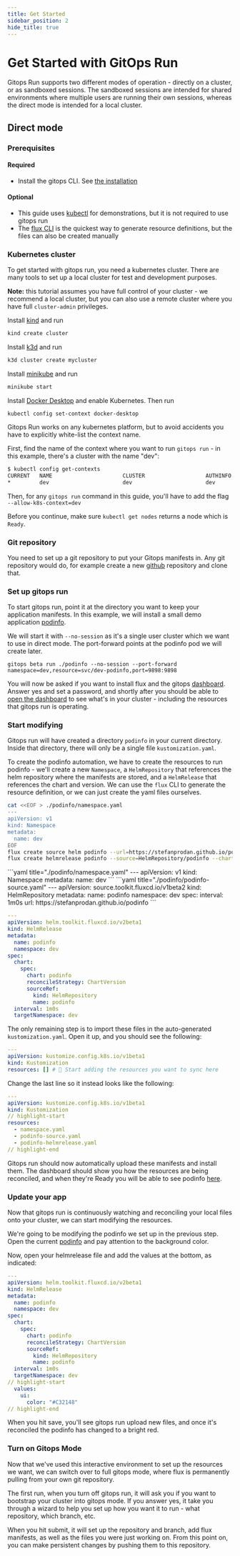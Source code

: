 ```yaml
---
title: Get Started
sidebar_position: 2
hide_title: true
---
```



# Get Started with GitOps Run

Gitops Run supports two different modes of operation - directly on a
cluster, or as sandboxed sessions. The sandboxed sessions are intended
for shared environments where multiple users are running their own
sessions, whereas the direct mode is intended for a local cluster.

## Direct mode

### Prerequisites
#### Required
- Install the gitops CLI. See [the installation](../installation.mdx#gitops-cli)

#### Optional 
- This guide uses [kubectl](https://kubernetes.io/docs/tasks/tools/#kubectl) for demonstrations, but it is not required to use gitops run
- The [flux CLI](https://fluxcd.io/flux/installation/) is the quickest way to generate resource definitions, but the files can also be created manually

### Kubernetes cluster
To get started with gitops run, you need a kubernetes cluster. There
are many tools to set up a local cluster for test and development
purposes.

**Note:** this tutorial assumes you have full control of your cluster - we
recommend a local cluster, but you can also use a remote cluster where
you have full `cluster-admin` privileges.

<Tabs>
<TabItem value="kind">

Install [kind](https://kind.sigs.k8s.io/docs/user/quick-start/) and run

```bash
kind create cluster
```
</TabItem>
<TabItem value="k3d">

Install [k3d](https://k3d.io/) and run

```bash
k3d cluster create mycluster
```
</TabItem>
<TabItem value="minikube">

Install [minikube](https://minikube.sigs.k8s.io/docs/start/) and run

```bash
minikube start
```
</TabItem>
<TabItem value="docker desktop">

Install [Docker Desktop](https://www.docker.com/products/docker-desktop/) and enable Kubernetes. Then run

```
kubectl config set-context docker-desktop
```
</TabItem>
<TabItem value="other">

Gitops Run works on any kubernetes platform, but to avoid accidents
you have to explicitly white-list the context name.

First, find the name of the context where you want to run `gitops run` - in this example, there's a cluster with the name "dev":

```bash
$ kubectl config get-contexts
CURRENT   NAME                      CLUSTER                   AUTHINFO                  NAMESPACE
*         dev                       dev                       dev
```

Then, for any `gitops run` command in this guide, you'll have to add the flag `--allow-k8s-context=dev`
</TabItem>
</Tabs>

Before you continue, make sure `kubectl get nodes` returns a node which is `Ready`.

### Git repository

You need to set up a git repository to put your Gitops manifests
in. Any git repository would do, for example create a new
[github](https://github.com/new) repository and clone that.

### Set up gitops run

To start gitops run, point it at the directory you want to keep your
application manifests. In this example, we will install a small demo application
[podinfo](https://github.com/stefanprodan/podinfo).

We will start it with `--no-session` as it's a single user
cluster which we want to use in direct mode. The port-forward points
at the podinfo pod we will create later.

```
gitops beta run ./podinfo --no-session --port-forward namespace=dev,resource=svc/dev-podinfo,port=9898:9898
```

You will now be asked if you want to install flux and the gitops
[dashboard](../getting-started.mdx). Answer yes and set a password, and
shortly after you should be able to [open the dashboard](http://localhost:9001)
to see what's in your cluster - including the resources that gitops
run is operating.

### Start modifying

Gitops run will have created a directory `podinfo` in your
current directory. Inside that directory, there will only be a single
file `kustomization.yaml`.

To create the podinfo automation, we have to create the resources to
run podinfo - we'll create a new `Namespace`, a `HelmRepository` that
references the helm repository where the manifests are stored, and a
`HelmRelease` that references the chart and version. We can use the
`flux` CLI to generate the resource definition, or we can just create
the yaml files ourselves.

<Tabs>
<TabItem value="flux">

```bash
cat <<EOF > ./podinfo/namespace.yaml
---
apiVersion: v1
kind: Namespace
metadata:
  name: dev
EOF
flux create source helm podinfo --url=https://stefanprodan.github.io/podinfo --namespace=dev --export > ./podinfo/podinfo-source.yaml
flux create helmrelease podinfo --source=HelmRepository/podinfo --chart=podinfo --export --namespace=dev --target-namespace=dev > ./podinfo/podinfo-helmrelease.yaml
```
</TabItem>
<TabItem value="yaml">
```yaml title="./podinfo/namespace.yaml"
---
apiVersion: v1
kind: Namespace
metadata:
  name: dev
```
```yaml title="./podinfo/podinfo-source.yaml"
---
apiVersion: source.toolkit.fluxcd.io/v1beta2
kind: HelmRepository
metadata:
  name: podinfo
  namespace: dev
spec:
  interval: 1m0s
  url: https://stefanprodan.github.io/podinfo
```

```yaml title="./podinfo/podinfo-helmrelease.yaml"
---
apiVersion: helm.toolkit.fluxcd.io/v2beta1
kind: HelmRelease
metadata:
  name: podinfo
  namespace: dev
spec:
  chart:
    spec:
      chart: podinfo
      reconcileStrategy: ChartVersion
      sourceRef:
        kind: HelmRepository
        name: podinfo
  interval: 1m0s
  targetNamespace: dev
```
</TabItem>
</Tabs>

The only remaining step is to import these files in the auto-generated
`kustomization.yaml`. Open it up, and you should see the following:

```yaml title="./podinfo/kustomization.yaml"
---
apiVersion: kustomize.config.k8s.io/v1beta1
kind: Kustomization
resources: [] # 👋 Start adding the resources you want to sync here
```

Change the last line so it instead looks like the following:

```yaml title="./podinfo/kustomization.yaml"
---
apiVersion: kustomize.config.k8s.io/v1beta1
kind: Kustomization
// highlight-start
resources:
  - namespace.yaml
  - podinfo-source.yaml
  - podinfo-helmrelease.yaml
// highlight-end
```

Gitops run should now automatically upload these manifests and install
them. The dashboard should show you how the resources are being
reconciled, and when they're Ready you will be able to see podinfo
[here](http://localhost:9898).


### Update your app

Now that gitops run is continuously watching and reconciling your
local files onto your cluster, we can start modifying the resources.

We're going to be modifying the podinfo we set up in the previous
step. Open the current [podinfo](http://localhost:9898) and pay
attention to the background color.

Now, open your helmrelease file and add the values at the bottom, as
indicated:

```yaml title="./podinfo/podinfo-helmrelease.yaml"
---
apiVersion: helm.toolkit.fluxcd.io/v2beta1
kind: HelmRelease
metadata:
  name: podinfo
  namespace: dev
spec:
  chart:
    spec:
      chart: podinfo
      reconcileStrategy: ChartVersion
      sourceRef:
        kind: HelmRepository
        name: podinfo
  interval: 1m0s
  targetNamespace: dev
// highlight-start
  values:
    ui:
      color: "#C32148"
// highlight-end
```

When you hit save, you'll see gitops run upload new files, and once
it's reconciled the podinfo has changed to a bright red.

### Turn on Gitops Mode

Now that we've used this interactive environment to set up the
resources we want, we can switch over to full gitops mode, where flux
is permanently pulling from your own git repository.

The first run, when you turn off gitops run, it will ask you if you
want to bootstrap your cluster into gitops mode. If you answer yes, it
take you through a wizard to help you set up how you want it to
run - what repository, which branch, etc.

When you hit submit, it will set up the repository and branch, add
flux manifests, as well as the files you were just working on. From
this point on, you can make persistent changes by pushing them to this
repository.
